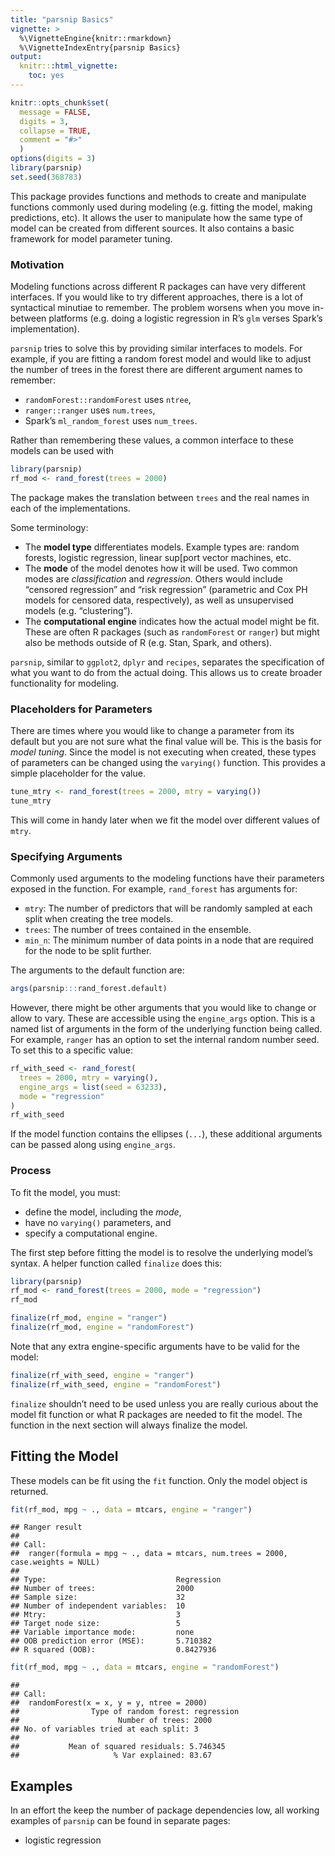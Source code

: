 ```yaml
---
title: "parsnip Basics"
vignette: >
  %\VignetteEngine{knitr::rmarkdown}
  %\VignetteIndexEntry{parsnip Basics}
output:
  knitr:::html_vignette:
    toc: yes
---
```


```r
knitr::opts_chunk$set(
  message = FALSE,
  digits = 3,
  collapse = TRUE,
  comment = "#>"
  )
options(digits = 3)
library(parsnip)
set.seed(368783)
```


This package provides functions and methods to create and manipulate functions commonly used during modeling (e.g. fitting the model, making predictions, etc). It allows the user to manipulate how the same type of model can be created from different sources. It also contains a basic framework for model parameter tuning. 


### Motivation

Modeling functions across different R packages can have very different interfaces. If you would like to try different approaches, there is a lot of syntactical minutiae to remember. The problem worsens when you move in-between platforms (e.g. doing a logistic regression in R's `glm` verses Spark's implementation). 

`parsnip` tries to solve this by providing similar interfaces to models. For example, if you are fitting a random forest model and would like to adjust the number of trees in the forest there are different argument names to remember:

* `randomForest::randomForest` uses `ntree`,
* `ranger::ranger` uses `num.trees`,  
* Spark's `ml_random_forest` uses `num_trees`.

Rather than remembering these values, a common interface to these models can be used with

```r
library(parsnip)
rf_mod <- rand_forest(trees = 2000)
``` 

The package makes the translation between `trees` and the real names in each of the implementations. 

Some terminology:

* The **model type** differentiates models. Example types are: random forests, logistic regression, linear sup[port vector machines, etc. 
* The **mode** of the model denotes how it will be used. Two common modes are _classification_ and _regression_. Others would include "censored regression" and "risk regression" (parametric and Cox PH models for censored data, respectively), as well as unsupervised models (e.g. "clustering"). 
* The **computational engine** indicates how the actual model might be fit. These are often R packages (such as `randomForest` or `ranger`) but might also be methods outside of R (e.g. Stan, Spark, and others). 

`parsnip`, similar to `ggplot2`, `dplyr` and `recipes`, separates the specification of what you want to do from the actual doing. This allows us to create broader functionality for modeling. 


### Placeholders for Parameters

There are times where you would like to change a parameter from its default but you are not sure what the final value will be. This is the basis for _model tuning_. Since the model is not executing when created, these types of parameters can be changed using the `varying()` function. This provides a simple placeholder for the value. 

```r
tune_mtry <- rand_forest(trees = 2000, mtry = varying())
tune_mtry
```

This will come in handy later when we fit the model over different values of `mtry`. 

### Specifying Arguments

Commonly used arguments to the modeling functions have their parameters exposed in the function. For example, `rand_forest` has arguments for:

* `mtry`: The number of predictors that will be randomly sampled at each split when creating the tree models.
* `trees`: The number of trees contained in the ensemble.
* `min_n`: The minimum number of data points in a node that are required for the node to be split further.

The arguments to the default function are:

```r
args(parsnip:::rand_forest.default)
```

However, there might be other arguments that you would like to change or allow to vary. These are accessible using the `engine_args` option. This is a named list of arguments in the form of the underlying function being called. For example, `ranger` has an option to set the internal random number seed. To set this to a specific value: 

```r
rf_with_seed <- rand_forest(
  trees = 2000, mtry = varying(), 
  engine_args = list(seed = 63233), 
  mode = "regression"
)
rf_with_seed
```

If the model function contains the ellipses (`...`), these additional arguments can be passed along using `engine_args`. 

### Process

To fit the model, you must:

* define the model, including the _mode_,
* have no `varying()` parameters, and
* specify a computational engine. 

The first step before fitting the model is to resolve the underlying model's syntax. A helper function called `finalize` does this:

```r
library(parsnip)
rf_mod <- rand_forest(trees = 2000, mode = "regression")
rf_mod

finalize(rf_mod, engine = "ranger")
finalize(rf_mod, engine = "randomForest")
```

Note that any extra engine-specific arguments have to be valid for the model:

```r
finalize(rf_with_seed, engine = "ranger")
finalize(rf_with_seed, engine = "randomForest")
```

`finalize` shouldn't need to be used unless you are really curious about the model fit function or what R packages are needed to fit the model. The function in the next section will always finalize the model. 


## Fitting the Model

These models can be fit using the `fit` function. Only the model object is returned. 

```r
fit(rf_mod, mpg ~ ., data = mtcars, engine = "ranger")
```

```
## Ranger result
## 
## Call:
##  ranger(formula = mpg ~ ., data = mtcars, num.trees = 2000, case.weights = NULL) 
## 
## Type:                             Regression 
## Number of trees:                  2000 
## Sample size:                      32 
## Number of independent variables:  10 
## Mtry:                             3 
## Target node size:                 5 
## Variable importance mode:         none 
## OOB prediction error (MSE):       5.710382 
## R squared (OOB):                  0.8427936
```

```r
fit(rf_mod, mpg ~ ., data = mtcars, engine = "randomForest")
```

```
## 
## Call:
##  randomForest(x = x, y = y, ntree = 2000) 
##                Type of random forest: regression
##                      Number of trees: 2000
## No. of variables tried at each split: 3
## 
##           Mean of squared residuals: 5.746345
##                     % Var explained: 83.67
```


## Examples

In an effort the keep the number of package dependencies low, all working examples of `parsnip` can be found in separate pages: 

* logistic regression




